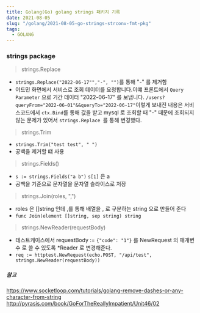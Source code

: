 ```yaml
---
title: Golang(Go) golang strings 패키지 기록
date: 2021-08-05
slug: "/golang/2021-08-05-go-strings-strconv-fmt-pkg"
tags:
  - GOLANG
---
```


### strings package

> strings.Replace

- `strings.Replace("2022-06-17"","-", "")`를 통해 "-" 를 제거함
- 어드민 화면에서 서비스로 조회 데이터를 요청합니다.이떄 프론트에서 `Query Parameter` 으로 기간 데이터 "2022-06-17" 를 보냅니다.
`/users?queryFrom="2022-06-01"&&queryTo="2022-06-17"`이렇게 보내진 내용은 서비스코드에서 `ctx.Bind`를 통해 값을 받고
mysql 로 조회할 때 "-" 때문에 조회되지 않는 문제가 있어서 `strings.Replace `를 통해 변경했다.

> strings.Trim

- `strings.Trim("test test", " ")`
- 공백을 제거할 떄 사용

> strings.Fields()

- `s := strings.Fields("a b")` `s[1]` 은 a
- 공백을 기준으로 문자열을 문자열 슬라이스로 저장

> strings.Join(roles, ",")

- roles 은 []string 인데 ,를 통해 배열을 , 로 구분하는 string 으로 만들어 준다
- `func Join(element []string, sep string) string `

> strings.NewReader(requestBody)

- 테스트케이스에서 requestBody := `{"code": "1"}` 를 NewRequest 의 매개변수 로 쓸  수 있도록  *Reader 로  변경해준다.
- `req := httptest.NewRequest(echo.POST, "/api/test", strings.NewReader(requestBody))`

##### 참고
https://www.socketloop.com/tutorials/golang-remove-dashes-or-any-character-from-string
http://pyrasis.com/book/GoForTheReallyImpatient/Unit46/02

